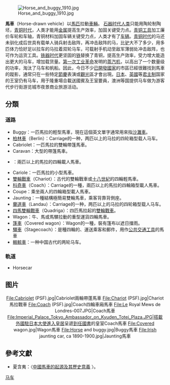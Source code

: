 {{Original research|time=2008-05-05}}
[[File:Horse_and_buggy_1910.jpg|thumb]]

'''馬車'''（Horse-drawn vehicle）以[[馬匹|馬匹]]拉動[[車輛|車輛]]。
[[石器时代|石器时代]][[人类|人类]]只能用陶轮制陶坯，[[青铜时代|青铜时代]]，人类才能用[[金属|金属]]提高生产效率，加固关键受力点。[[青铜|青铜]][[工具|工具]]加工廉价车轮和车轴，青铜材料加固车辆关键受力点，人类才有了[[车辆|车辆]]。[[青铜时代|青铜时代]]的马还未驯化成后世具有载单人骑兵射击敌阵，再冲击敌阵的马，比[[驴|驴]]大不了多少，用多匹体力恰好足以拉车的马拉着双轮马车，可载射手机动至敌军薄弱处冲击敌阵，也可作为运货工具。[[铁器时代|铁器时代]]更坚固的[[铁|铁]]替换了青铜，提高生产效率，受力增大能造出更大的马车，增加载货量。[[第一次工业革命|第一次工业革命]]发明的[[蒸汽机|蒸汽机]]，以高出了一个数量级的功率，淘汰了马车和帆船。因此，今日不少[[已開發國家|已開發國家]]的市區已經很難找到馬車的蹤影，通常只在一些特定[[節慶|節慶]]表演或[[觀光|觀光]]區才會出現。[[日本|日本]]、[[英國|英國]]等[[君主制|君主制]]国家的王室仍有马车，用于隆重場合載送國賓及王室要員，澳洲等国提供马车做为游客代步行街游览城市夜景商业旅游活动。

==分類==
===道路===
*Buggy：一匹馬拉的輕型馬車，現在這個英文單字通常用來指[[沙灘車|沙灘車]]。
*[[柏林車|柏林車]]（Berlin）：Carriage的一种，两匹以上的马拉的四轮箱型载人马车。
*Cabriolet：一匹馬拉的雙輪帶篷馬車。
*Caravan：大型的帶篷馬車。
*{{tsl|en|Carriage|}}：兩匹以上的馬拉的四輪載人馬車。
*Cariole：一匹馬拉的小型馬車。
*[[雙輪戰車|雙輪戰車]]（Chariot）：古代的雙輪戰車或[[十八世紀|十八世紀]]的四輪輕馬車。
*[[科奇車|科奇車]]（Coach）：Carriage的一種，兩匹以上的馬拉的四輪箱型載人馬車。
*Coupe：乘坐兩人的四輪箱型載人馬車。
*Jaunting：一種結構極簡易雙輪馬車，乘客背靠背側座。
*[[蘭道車|蘭道車]]（Landau）：Carriage的一种，两匹以上的马拉的四轮箱型载人马车。
*[[四馬雙輪戰車|四馬雙輪戰車]]（Quadriga）：四匹馬拉起的[[雙輪戰車|雙輪戰車]]。
*Wagon：牛、馬或馬騾拉動的重型運貨四輪馬車。
*[[篷車|篷車]]（Covered wagon）：Wagon的一種，裝有篷布以遮日擋雨。
*[[驛站馬車|驛車]]（Stagecoach）：是種四輪的、運送乘客和郵件，用作[[公共交通工具|公共交通工具]]的馬車
*[[轀輬車|轀輬車]]：一种中国古代的两轮马车。

===軌道===
*Horsecar

== 图片 ==

<center>
<gallery>
File:Cabriolet (PSF).jpg|Cabriolet兩輪帶蓬馬車
File:Chariot (PSF).jpg|Chariot馬拉戰車
File:Coach (PSF).jpg|Coach四輪車廂馬車
File:Le Royal Mews de Londres-007.JPG|Coach馬車
File:Imperial_Palace_Tokyo_Ambassador_on_Kyuden_Totei_Plaza.JPG|搭載外國駐日本大使進入[[皇居|皇居]]呈遞[[國書|到任國書]]的皇室Coach馬車
File:Covered wagon.jpg|Wagon馬車
File:Horse and buggy.jpg|Buggy馬車
File:Irish jaunting car, ca 1890-1900.jpg|Jaunting馬車
</gallery>
</center>

==參考文獻==
*夏含夷：〈[http://ccsdb.ncl.edu.tw/ccs/image/01_007_001_01_04.pdf 中國馬車的起源及其歷史意義] {{Wayback|url=http://ccsdb.ncl.edu.tw/ccs/image/01_007_001_01_04.pdf |date=20210323121029 }}〉。

{{公共交通}}
{{Authority control}}

[[Category:马车|]]